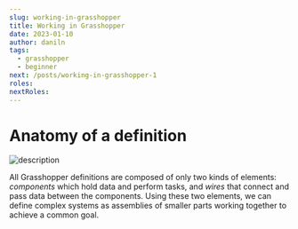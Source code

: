 ```yaml
---
slug: working-in-grasshopper
title: Working in Grasshopper
date: 2023-01-10
author: daniln
tags:
  - grasshopper
  - beginner
next: /posts/working-in-grasshopper-1
roles:
nextRoles:
---
```


# Anatomy of a definition

![description](/images/4-3-1.png)

All Grasshopper definitions are composed of only two kinds of elements: _components_ which hold data and perform tasks, and _wires_ that connect and pass data between the components. Using these two elements, we can define complex systems as assemblies of smaller parts working together to achieve a common goal.